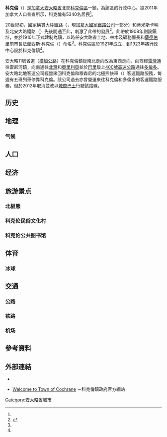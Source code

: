 {{noteTA
|1=zh-hans:科克伦;zh-hk:閣倫;zh-mo:閣倫;zh-tw:科克倫;
|2=zh-hans:萨德伯里;zh-hk:瑟比利;zh-mo:瑟比利;zh-tw:薩德伯里;
|3=zh-hans:桑德贝;zh-hk:雷灣;zh-mo:雷灣;zh-tw:雷灣;
}}
{{For|科克倫鎮對上的安大略省行政區劃|科克倫區}}
{{Infobox settlement
|name                   = 科克倫
|official_name          = 
|other_name             =
|native_name            = {{lang|en|Cochrane}}
|nickname               = 
|settlement_type        = 鎮
|motto                  = 
<!-- images and maps  ----------->
|image_skyline          = Cochrane Ontario 2.JPG
|image_caption          = 科克倫一景
|image_flag             = 
|flag_size              =
|image_seal             = 
|seal_size              =
|image_shield           = 
|shield_size            =
|image_blank_emblem     =
|blank_emblem_type      =
|blank_emblem_size      =
|image_map              = 
|mapsize                = 
|map_caption            = 
|pushpin_map            = Canada Ontario
|pushpin_mapsize        = 200
|pushpin_map_caption    = 科克倫在[[安大略省|安大略省]]的位置
<!-- Location ------------------>
|subdivision_type       = [[國家|國家]]
|subdivision_name       = {{CAN}}
|subdivision_type1      = [[加拿大行政區劃|省]]
|subdivision_name1      = {{ON}}
|subdivision_type2      = [[安大略省行政區劃|分區]]
|subdivision_name2      = [[科克倫區|科克倫區]]
<!-- Politics ----------------->
|government_footnotes   =
|government_type        =
|leader_title           = 鎮長
|leader_name            = {{lang|en|Peter Politis}}
|leader_title1          = 鎮政機關
|leader_name1           = 科克倫鎮議會
|leader_title2          = 
|leader_name2           = 
|leader_title3          = 
|leader_name3           = 
|established_title      = 成立
|established_date       = 1908年（聚落形成）<br>1910年（設鎮）
<!-- Area    --------------------->
|area_magnitude         = 
|area_footnotes         = <ref name="census2011" />
|area_total_km2         = 
|area_land_km2          = 539.02
|area_water_km2         =
|area_water_percent     =
<!-- Population   ----------------------->
|population_as_of               = 2011年
|population_footnotes           = <ref name="census2011">{{cite web |url=http://www12.statcan.gc.ca/census-recensement/2011/dp-pd/prof/details/page.cfm?Lang=E&Geo1=CSD&Code1=3556042&Geo2=CD&Code2=3556&Data=Count&SearchText=cochrane&SearchType=Begins&SearchPR=35&B1=All&Custom=&TABID=1 |title=Cochrane, Town Ontario (Census Subdivision) |publisher=Statistics Canada |work=Census profile, Canada 2011 Census |date=2014-01-08 |accessdate=2014-03-11 |archive-date=2016-03-04 |archive-url=https://web.archive.org/web/20160304105857/http://www12.statcan.gc.ca/census-recensement/2011/dp-pd/prof/details/page.cfm?Lang=E&Geo1=CSD&Code1=3556042&Geo2=CD&Code2=3556&Data=Count&SearchText=cochrane&SearchType=Begins&SearchPR=35&B1=All&Custom=&TABID=1 |dead-url=no }}</ref>
|population_note                =
|population_total               = 5340
|population_density_km2         = 9.9
<!-- General information  --------------->
|timezone               = [[北美東部時區|EST]]
|utc_offset             = −5
|timezone_DST           = [[北美東部時區|EDT]]
|utc_offset_DST         = −4
| latd = 49 | latm = 04 | latNS = N
| longd = 81 | longm = 01 | longEW = W
|coordinates_type=type:city(93104)_region:CA-ON
|coordinates_display=inline,title
|elevation_footnotes    =  <!--for references: use <ref> </ref> tags-->
|elevation_m            = 
<!-- Area/postal codes & others -------->
|postal_code_type       = [[加拿大郵區編號|郵區編號前綴]]
|postal_code            = P0L
|area_code              = 705
|website                = [http://www.town.cochrane.on.ca/ town.cochrane.on.ca]
|footnotes              = 
}}
'''科克倫'''（{{lang-en|Cochrane}}）是[[加拿大|加拿大]][[安大略省|安大略省]]北部[[科克倫區|科克倫區]]一鎮，為該區的行政中心。據2011年加拿大人口普查所示，科克倫有5340名居民<ref name="census2011"/>。

20世紀初，國家橫貫大陸鐵路（{{lang|en|National Transcontinental Railway}}，現[[加拿大國家鐵路公司|加拿大國家鐵路公司]]一部分）和蒂米斯卡明及北安大略鐵路（{{lang|en|Temiskaming and Northern Ontario Railway}}）先後開通至此，刺激了此帶的發展<ref name="hist">{{cite web |url=http://www.town.cochrane.on.ca/content/did-you-know-0 |title=Did You Know |publisher=科克倫鎮政府 |accessdate=2014-03-11 |deadurl=yes |archiveurl=https://web.archive.org/web/20140311200103/http://www.town.cochrane.on.ca/content/did-you-know-0 |archivedate=2014-03-11 }}</ref>。此帶於1908年劃設鎮址，並於1910年正式建制為鎮，以時任安大略省土地、林木及礦務廳長和[[大薩德伯里|薩德伯里]]前市長法蘭西斯·科克倫（{{lang|en|Francis Cochrane}}）命名<ref name="hist"/>。科克倫區於1921年成立，到1923年將行政中心設於科克倫鎮<ref name="hist"/>。

安大略11號省道（[[橫加公路|橫加公路]]）在科克倫鎮從南北走向改為東西走向，向西經[[桑德貝|雷灣]]通往雷尼河鎮，向南通往[[北灣_(安大略省)|北灣]]和[[奧里利亞|奧里利亞]]並於[[巴里_(安大略省)|巴里]]駁上[[安大略400號省道|400號高速公路]]通往[[多倫多|多倫多]]。安大略北地客運公司經營來回科克倫和穆森尼的北極熊快車（{{lang|en|Polar Bear Express}}）客運鐵路服務，每週有五班列車停靠科克倫。該公司過去亦曾營運來往科克倫和多倫多的客運鐵路服務，但於2012年取消並改以[[城際巴士服務|城際巴士]]行駛該路線。
== 历史 ==
== 地理 ==
=== 气候 ===
== 人口 ==
== 经济 ==
== 旅游景点 ==
=== 北极熊 ===
=== 科克伦民俗文化村 ===
=== 科克伦公共图书馆 ===
== 体育 ==
=== 冰球 ===
== 交通 ==
=== 公路 ===
=== 铁路 ===
=== 机场 ===

==參考資料==
{{reflist}}

==外部連結==
*{{Commons-inline|Category:Cochrane, Ontario|科克倫}}
*{{en}}[http://www.town.cochrane.on.ca/ Welcome to Town of Cochrane] {{Wayback|url=http://www.town.cochrane.on.ca/ |date=20170203173143 }}－科克倫鎮政府官方網站

[[Category:安大略省城市|Category:安大略省城市]]